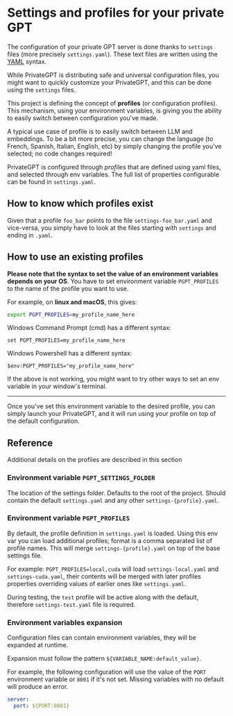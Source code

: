 # Settings and profiles for your private GPT

The configuration of your private GPT server is done thanks to `settings` files (more precisely `settings.yaml`).
These text files are written using the [YAML](https://en.wikipedia.org/wiki/YAML) syntax.

While PrivateGPT is distributing safe and universal configuration files, you might want to quickly customize your
PrivateGPT, and this can be done using the `settings` files.

This project is defining the concept of **profiles** (or configuration profiles).
This mechanism, using your environment variables, is giving you the ability to easily switch between
configuration you've made.

A typical use case of profile is to easily switch between LLM and embeddings.
To be a bit more precise, you can change the language (to French, Spanish, Italian, English, etc) by simply changing
the profile you've selected; no code changes required!

PrivateGPT is configured through *profiles* that are defined using yaml files, and selected through env variables.
The full list of properties configurable can be found in `settings.yaml`.

## How to know which profiles exist
Given that a profile `foo_bar` points to the file `settings-foo_bar.yaml` and vice-versa, you simply have to look
at the files starting with `settings` and ending in `.yaml`.

## How to use an existing profiles
**Please note that the syntax to set the value of an environment variables depends on your OS**.
You have to set environment variable `PGPT_PROFILES` to the name of the profile you want to use.

For example, on **linux and macOS**, this gives:
```bash
export PGPT_PROFILES=my_profile_name_here
```

Windows Command Prompt (cmd) has a different syntax:
```shell
set PGPT_PROFILES=my_profile_name_here
```

Windows Powershell has a different syntax:
```shell
$env:PGPT_PROFILES="my_profile_name_here"
```
If the above is not working, you might want to try other ways to set an env variable in your window's terminal.

---

Once you've set this environment variable to the desired profile, you can simply launch your PrivateGPT,
and it will run using your profile on top of the default configuration.

## Reference
Additional details on the profiles are described in this section

### Environment variable `PGPT_SETTINGS_FOLDER`

The location of the settings folder. Defaults to the root of the project.
Should contain the default `settings.yaml` and any other `settings-{profile}.yaml`.

### Environment variable `PGPT_PROFILES`

By default, the profile definition in `settings.yaml` is loaded.
Using this env var you can load additional profiles; format is a comma separated list of profile names.
This will merge `settings-{profile}.yaml` on top of the base settings file.

For example:
`PGPT_PROFILES=local,cuda` will load `settings-local.yaml`
and `settings-cuda.yaml`, their contents will be merged with
later profiles properties overriding values of earlier ones like `settings.yaml`.

During testing, the `test` profile will be active along with the default, therefore `settings-test.yaml`
file is required.

### Environment variables expansion

Configuration files can contain environment variables,
they will be expanded at runtime.

Expansion must follow the pattern `${VARIABLE_NAME:default_value}`.

For example, the following configuration will use the value of the `PORT`
environment variable or `8001` if it's not set.
Missing variables with no default will produce an error.

```yaml
server:
  port: ${PORT:8001}
```
